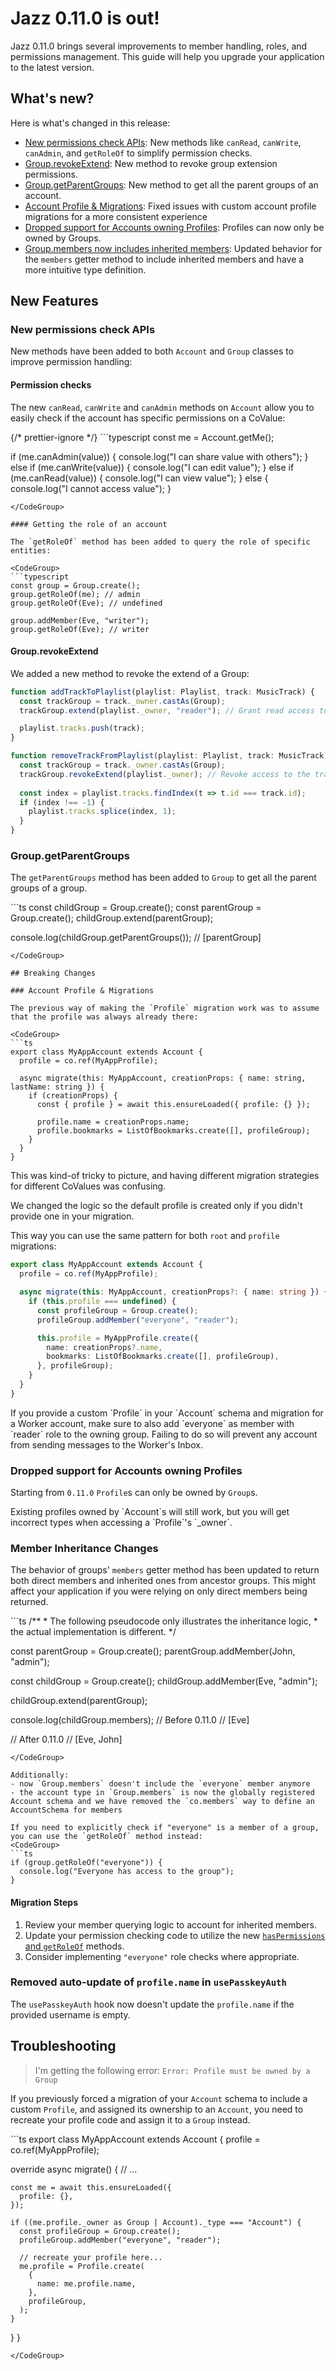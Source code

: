 

# Jazz 0.11.0 is out!

Jazz 0.11.0 brings several improvements to member handling, roles, and permissions management. This guide will help you upgrade your application to the latest version.

## What's new?
Here is what's changed in this release:
- [New permissions check APIs](#new-permissions-check-apis): New methods like `canRead`, `canWrite`, `canAdmin`, and `getRoleOf` to simplify permission checks.
- [Group.revokeExtend](#grouprevokeextend): New method to revoke group extension permissions.
- [Group.getParentGroups](#accountgetparentgroups): New method to get all the parent groups of an account.
- [Account Profile & Migrations](#account-profile--migrations): Fixed issues with custom account profile migrations for a more consistent experience
- [Dropped support for Accounts owning Profiles](#dropped-support-for-accounts-owning-profiles): Profiles can now only be owned by Groups.
- [Group.members now includes inherited members](#member-inheritance-changes): Updated behavior for the `members` getter method to include inherited members and have a more intuitive type definition.

## New Features

### New permissions check APIs

New methods have been added to both `Account` and `Group` classes to improve permission handling:

#### Permission checks

The new `canRead`, `canWrite` and `canAdmin` methods on `Account` allow you to easily check if the account has specific permissions on a CoValue:

<CodeGroup>
{/* prettier-ignore */}
```typescript
const me = Account.getMe();

if (me.canAdmin(value)) {
  console.log("I can share value with others"); 
} else if (me.canWrite(value)) {
  console.log("I can edit value");
} else if (me.canRead(value)) {
  console.log("I can view value");
} else {
  console.log("I cannot access value");
}
```
</CodeGroup>

#### Getting the role of an account

The `getRoleOf` method has been added to query the role of specific entities:

<CodeGroup>
```typescript
const group = Group.create();
group.getRoleOf(me); // admin
group.getRoleOf(Eve); // undefined

group.addMember(Eve, "writer");
group.getRoleOf(Eve); // writer
```
</CodeGroup>

#### Group.revokeExtend

We added a new method to revoke the extend of a Group:
<CodeGroup>
```typescript
function addTrackToPlaylist(playlist: Playlist, track: MusicTrack) {
  const trackGroup = track._owner.castAs(Group);
  trackGroup.extend(playlist._owner, "reader"); // Grant read access to the track to the playlist accounts

  playlist.tracks.push(track);
}

function removeTrackFromPlaylist(playlist: Playlist, track: MusicTrack) {
  const trackGroup = track._owner.castAs(Group);
  trackGroup.revokeExtend(playlist._owner); // Revoke access to the track to the playlist accounts
  
  const index = playlist.tracks.findIndex(t => t.id === track.id);
  if (index !== -1) {
    playlist.tracks.splice(index, 1);
  }
}
```
</CodeGroup>

### Group.getParentGroups

The `getParentGroups` method has been added to `Group` to get all the parent groups of a group.

<CodeGroup>
```ts
const childGroup = Group.create();
const parentGroup = Group.create();
childGroup.extend(parentGroup);

console.log(childGroup.getParentGroups()); // [parentGroup]
```
</CodeGroup>

## Breaking Changes

### Account Profile & Migrations

The previous way of making the `Profile` migration work was to assume that the profile was always already there:

<CodeGroup>
```ts
export class MyAppAccount extends Account {
  profile = co.ref(MyAppProfile);

  async migrate(this: MyAppAccount, creationProps: { name: string, lastName: string }) {
    if (creationProps) {
      const { profile } = await this.ensureLoaded({ profile: {} });

      profile.name = creationProps.name;
      profile.bookmarks = ListOfBookmarks.create([], profileGroup);
    }
  }
}
```
</CodeGroup>

This was kind-of tricky to picture, and having different migration strategies for different CoValues was confusing.

We changed the logic so the default profile is created only if you didn't provide one in your migration.

This way you can use the same pattern for both `root` and `profile` migrations:
<CodeGroup>
```ts
export class MyAppAccount extends Account {
  profile = co.ref(MyAppProfile);

  async migrate(this: MyAppAccount, creationProps?: { name: string }) {
    if (this.profile === undefined) {
      const profileGroup = Group.create();
      profileGroup.addMember("everyone", "reader");

      this.profile = MyAppProfile.create({
        name: creationProps?.name,
        bookmarks: ListOfBookmarks.create([], profileGroup),
      }, profileGroup);
    }
  }
}
```
</CodeGroup>

<Alert variant="warning" title="Warning" className="mt-4">
If you provide a custom `Profile` in your `Account` schema and migration for a Worker account, 
make sure to also add  `everyone` as member with `reader` role to the owning group. 
Failing to do so will prevent any account from sending messages to the Worker's Inbox.
</Alert>

### Dropped support for Accounts owning Profiles
Starting from `0.11.0` `Profile`s can only be owned by `Group`s.

<Alert variant="info" title="Note" className="mt-4">
Existing profiles owned by `Account`s will still work, but you will get incorrect types when accessing a `Profile`'s `_owner`.
</Alert>

### Member Inheritance Changes

The behavior of groups' `members` getter method has been updated to return both direct members and inherited ones from ancestor groups. 
This might affect your application if you were relying on only direct members being returned.

<CodeGroup>
```ts
/**
 *  The following pseudocode only illustrates the inheritance logic, 
 *  the actual implementation is different.
*/

const parentGroup = Group.create();
parentGroup.addMember(John, "admin");

const childGroup = Group.create();
childGroup.addMember(Eve, "admin");

childGroup.extend(parentGroup);

console.log(childGroup.members);
// Before 0.11.0
// [Eve]

// After 0.11.0
// [Eve, John]
```
</CodeGroup>

Additionally:
- now `Group.members` doesn't include the `everyone` member anymore
- the account type in `Group.members` is now the globally registered Account schema and we have removed the `co.members` way to define an AccountSchema for members

If you need to explicitly check if "everyone" is a member of a group, you can use the `getRoleOf` method instead:
<CodeGroup>
```ts
if (group.getRoleOf("everyone")) {
  console.log("Everyone has access to the group");
}
```
</CodeGroup>


#### Migration Steps

1. Review your member querying logic to account for inherited members.
2. Update your permission checking code to utilize the new [`hasPermissions` and `getRoleOf`](#enhanced-permission-management) methods.
3. Consider implementing `"everyone"` role checks where appropriate.

### Removed auto-update of `profile.name` in `usePasskeyAuth`

The `usePasskeyAuth` hook now doesn't update the `profile.name` if the provided username is empty.

## Troubleshooting

> I'm getting the following error: `Error: Profile must be owned by a Group`

If you previously forced a migration of your `Account` schema to include a custom `Profile`, 
and assigned its ownership to an `Account`, you need to recreate your profile code and assign it to a `Group` instead.

<CodeGroup>
```ts
export class MyAppAccount extends Account {
  profile = co.ref(MyAppProfile);

  override async migrate() {
    // ...

    const me = await this.ensureLoaded({
      profile: {},
    });

    if ((me.profile._owner as Group | Account)._type === "Account") {
      const profileGroup = Group.create();
      profileGroup.addMember("everyone", "reader");

      // recreate your profile here...
      me.profile = Profile.create(
        {
          name: me.profile.name,
        },
        profileGroup,
      );
    }
  }
}
```
</CodeGroup>

